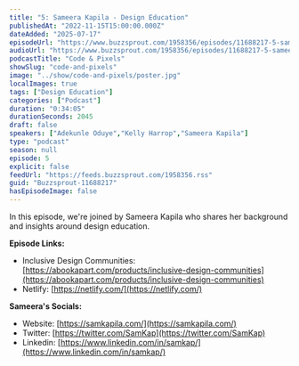 ```yaml
---
title: "5: Sameera Kapila - Design Education"
publishedAt: "2022-11-15T15:00:00.000Z"
dateAdded: "2025-07-17"
episodeUrl: "https://www.buzzsprout.com/1958356/episodes/11688217-5-sameera-kapila-design-education.mp3"
audioUrl: "https://www.buzzsprout.com/1958356/episodes/11688217-5-sameera-kapila-design-education.mp3"
podcastTitle: "Code & Pixels"
showSlug: "code-and-pixels"
image: "../show/code-and-pixels/poster.jpg"
localImages: true
tags: ["Design Education"]
categories: ["Podcast"]
duration: "0:34:05"
durationSeconds: 2045
draft: false
speakers: ["Adekunle Oduye","Kelly Harrop","Sameera Kapila"]
type: "podcast"
season: null
episode: 5
explicit: false
feedUrl: "https://feeds.buzzsprout.com/1958356.rss"
guid: "Buzzsprout-11688217"
hasEpisodeImage: false
---
```

In this episode, we're joined by Sameera Kapila who shares her background and insights around design education.  
  
**Episode Links:**

-   Inclusive Design Communities: [https://abookapart.com/products/inclusive-design-communities](https://abookapart.com/products/inclusive-design-communities)
-   Netlify: [https://netlify.com/](https://netlify.com/)

**Sameera's Socials:**

-   Website: [https://samkapila.com/](https://samkapila.com/)
-   Twitter: [https://twitter.com/SamKap](https://twitter.com/SamKap)
-   Linkedin: [https://www.linkedin.com/in/samkap/](https://www.linkedin.com/in/samkap/)
